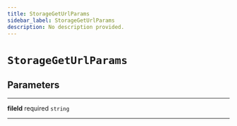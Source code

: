 ```yaml
---
title: StorageGetUrlParams
sidebar_label: StorageGetUrlParams
description: No description provided.
---
```


# `StorageGetUrlParams`

## Parameters

---

**fileId** <span className="optional-status">required</span> `string`

---
